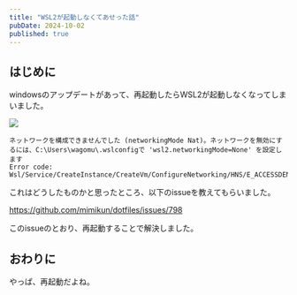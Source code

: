 ```yaml
---
title: "WSL2が起動しなくてあせった話"
pubDate: 2024-10-02
published: true
---
```


## はじめに


windowsのアップデートがあって、再起動したらWSL2が起動しなくなってしまいました。

![](/images/blog/2024-10-02/img1.png)

```
ネットワークを構成できませんでした (networkingMode Nat)。ネットワークを無効にするには、C:\Users\wagomu\.wslconfigで 'wsl2.networkingMode=None' を設定します
Error code: Wsl/Service/CreateInstance/CreateVm/ConfigureNetworking/HNS/E_ACCESSDENIED
```

これはどうしたものかと思ったところ、以下のissueを教えてもらいました。

https://github.com/mimikun/dotfiles/issues/798

このissueのとおり、再起動することで解決しました。


## おわりに

やっぱ、再起動だよね。

